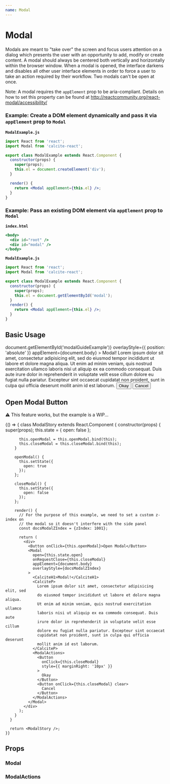```yaml
---
name: Modal
---
```





# Modal

Modals are meant to "take over" the screen and focus users attention on a dialog which presents the user with an opportunity to add, modify or create content. A modal should always be centered both vertically and horizontally within the browser window. When a modal is opened, the interface darkens and disables all other user interface elements in order to force a user to take an action required by their workflow. Two modals can't be open at once.

Note: A modal requires the `appElement` prop to be aria-compliant. Details on how to set this property can be found at http://reactcommunity.org/react-modal/accessibility/

### Example: Create a DOM element dynamically and pass it via `appElement` prop to `Modal`

**`ModalExample.js`**

```jsx
import React from 'react';
import Modal from 'calcite-react';

export class ModalExample extends React.Component {
  constructor(props) {
    super(props);
    this.el = document.createElement('div');
  }

  render() {
    return <Modal appElement={this.el} />;
  }
}
```

### Example: Pass an existing DOM element via `appElement` prop to `Modal`

**`index.html`**

```jsx
<body>
  <div id="root" />
  <div id="modal" />
</body>
```

**`ModalExample.js`**

```jsx
import React from 'react';
import Modal from 'calcite-react';

export class ModalExample extends React.Component {
  constructor(props) {
    super(props);
    this.el = document.getElementById('modal');
  }
  render() {
    return <Modal appElement={this.el} />;
  }
}
```

## Basic Usage

<Playground>
  <GuideExample
    id="modalGuideExample"
    style={{ position: 'relative', height: '400px' }}
  >
    <Modal
      open={true}
      parentSelector={() => document.getElementById('modalGuideExample')}
      overlayStyle={{ position: 'absolute' }}
      appElement={document.body}
    >
      <CalciteH1>Modal!</CalciteH1>
      <CalciteP>
        Lorem ipsum dolor sit amet, consectetur adipisicing elit, sed do eiusmod
        tempor incididunt ut labore et dolore magna aliqua. Ut enim ad minim
        veniam, quis nostrud exercitation ullamco laboris nisi ut aliquip ex ea
        commodo consequat. Duis aute irure dolor in reprehenderit in voluptate
        velit esse cillum dolore eu fugiat nulla pariatur. Excepteur sint
        occaecat cupidatat non proident, sunt in culpa qui officia deserunt
        mollit anim id est laborum.
      </CalciteP>
      <ModalActions>
        <Button style={{ marginRight: '10px' }}>Okay</Button>
        <Button clear>Cancel</Button>
      </ModalActions>
    </Modal>
  </GuideExample>
</Playground>

## Open Modal Button

⚠️ This feature works, but the example is a WIP...

<Playground>
  {() => {
      class ModalStory extends React.Component {
        constructor(props) {
          super(props);
          this.state = {
            open: false
          };

          this.openModal = this.openModal.bind(this);
          this.closeModal = this.closeModal.bind(this);
        }

        openModal() {
          this.setState({
            open: true
          });
        };

        closeModal() {
          this.setState({
            open: false
          });
        };

        render() {
          // For the purpose of this example, we need to set a custom z-index on
          // the modal so it doesn't interfere with the side panel
          const docsModalZIndex = {zIndex: 1001};

          return (
            <div>
              <Button onClick={this.openModal}>Open Modal</Button>
              <Modal
                open={this.state.open}
                onRequestClose={this.closeModal}
                appElement={document.body}
                overlayStyle={docsModalZIndex}
              >
                <CalciteH1>Modal!</CalciteH1>
                <CalciteP>
                  Lorem ipsum dolor sit amet, consectetur adipisicing elit, sed
                  do eiusmod tempor incididunt ut labore et dolore magna aliqua.
                  Ut enim ad minim veniam, quis nostrud exercitation ullamco
                  laboris nisi ut aliquip ex ea commodo consequat. Duis aute
                  irure dolor in reprehenderit in voluptate velit esse cillum
                  dolore eu fugiat nulla pariatur. Excepteur sint occaecat
                  cupidatat non proident, sunt in culpa qui officia deserunt
                  mollit anim id est laborum.
                </CalciteP>
                <ModalActions>
                  <Button
                    onClick={this.closeModal}
                    style={{ marginRight: '10px' }}
                  >
                    Okay
                  </Button>
                  <Button onClick={this.closeModal} clear>
                    Cancel
                  </Button>
                </ModalActions>
              </Modal>
            </div>
          );
        }
      }

      return <ModalStory />;
    }}

</Playground>

## Props

### Modal
<PropsTable of={Modal} />

### ModalActions
<PropsTable of={ModalActions} />
